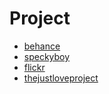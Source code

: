 # Project

- [behance](https://www.behance.net/gallery/41498/Beautiful-Decay-Issue-T)
- [speckyboy](https://speckyboy.com/alternative-movie-posters/)
- [flickr](https://www.flickr.com/photos/68754451@N00/5472712012/in/pool-1632894@N23/)
- [thejustloveproject](http://thejustloveproject.com/prints)
